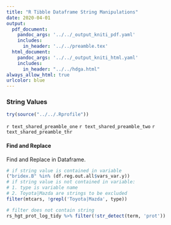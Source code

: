 ```yaml
---
title: "R Tibble Dataframe String Manipulations"
date: 2020-04-01
output:
  pdf_document:
    pandoc_args: '../../_output_kniti_pdf.yaml'
    includes:
      in_header: '../../preamble.tex'
  html_document:
    pandoc_args: '../../_output_kniti_html.yaml'
    includes:
      in_header: "../../hdga.html"
always_allow_html: true
urlcolor: blue
---
```


### String Values

```r
try(source("../../.Rprofile"))
```

`r text_shared_preamble_one`
`r text_shared_preamble_two`
`r text_shared_preamble_thr`

#### Find and Replace

Find and Replace in Dataframe.

```r
# if string value is contained in variable
("bridex.B" %in% (df.reg.out.all$vars_var.y))
# if string value is not contained in variable:
# 1. type is variable name
# 2. Toyota|Mazda are strings to be excluded
filter(mtcars, !grepl('Toyota|Mazda', type))

# filter does not contain string
rs_hgt_prot_log_tidy %>% filter(!str_detect(term, 'prot'))
```
